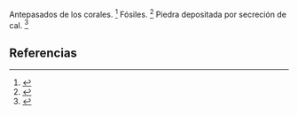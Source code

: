 Antepasados ​​de los corales. <ref>{{lib|LU|59|2|11}}</ref> Fósiles. <ref>{{lib|LU|58|7|2}}</ref> Piedra depositada por secreción de cal. <ref>{{lib|LU|59|2|3,11}}</ref> 

== Referencias ==

<references />
